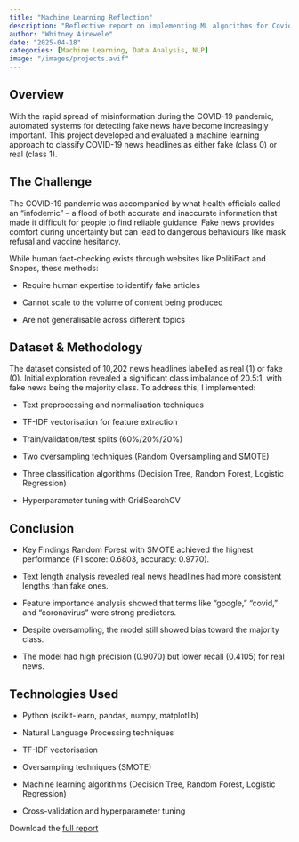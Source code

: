 ```yaml
---
title: "Machine Learning Reflection"
description: "Reflective report on implementing ML algorithms for Covid-19 fake news classification."
author: "Whitney Airewele"
date: "2025-04-18"
categories: [Machine Learning, Data Analysis, NLP]
image: "/images/projects.avif"
---
```


## Overview

With the rapid spread of misinformation during the COVID-19 pandemic, automated systems for detecting fake news have become increasingly important. This project developed and evaluated a machine learning approach to classify COVID-19 news headlines as either fake (class 0) or real (class 1).

## The Challenge
The COVID-19 pandemic was accompanied by what health officials called an "infodemic" – a flood of both accurate and inaccurate information that made it difficult for people to find reliable guidance. Fake news provides comfort during uncertainty but can lead to dangerous behaviours like mask refusal and vaccine hesitancy.

While human fact-checking exists through websites like PolitiFact and Snopes, these methods:

- Require human expertise to identify fake articles

- Cannot scale to the volume of content being produced

- Are not generalisable across different topics

## Dataset & Methodology
The dataset consisted of 10,202 news headlines labelled as real (1) or fake (0). Initial exploration revealed a significant class imbalance of 20.5:1, with fake news being the majority class. To address this, I implemented:

- Text preprocessing and normalisation techniques

- TF-IDF vectorisation for feature extraction

- Train/validation/test splits (60%/20%/20%)

- Two oversampling techniques (Random Oversampling and SMOTE)

- Three classification algorithms (Decision Tree, Random Forest, Logistic Regression)

- Hyperparameter tuning with GridSearchCV

## Conclusion

- Key Findings
Random Forest with SMOTE achieved the highest performance (F1 score: 0.6803, accuracy: 0.9770).

- Text length analysis revealed real news headlines had more consistent lengths than fake ones.

- Feature importance analysis showed that terms like "google," "covid," and "coronavirus" were strong predictors.

- Despite oversampling, the model still showed bias toward the majority class.

- The model had high precision (0.9070) but lower recall (0.4105) for real news.

## Technologies Used
- Python (scikit-learn, pandas, numpy, matplotlib)

- Natural Language Processing techniques

- TF-IDF vectorisation

- Oversampling techniques (SMOTE)

- Machine learning algorithms (Decision Tree, Random Forest, Logistic Regression)

- Cross-validation and hyperparameter tuning

Download the [full report](/projects/ML-reflective-report.pdf)